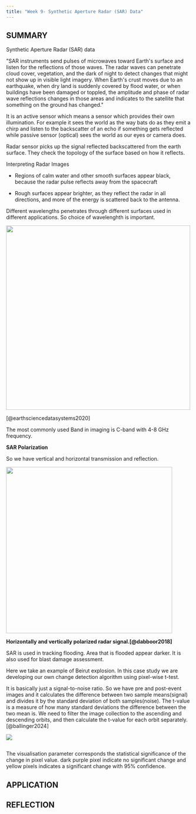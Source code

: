 ```yaml
---
title: "Week 9- Synthetic Aperture Radar (SAR) Data"
---
```


## SUMMARY

Synthetic Aperture Radar (SAR) data

\"SAR instruments send pulses of microwaves toward Earth\'s surface and listen for the reflections of those waves. The radar waves can penetrate cloud cover, vegetation, and the dark of night to detect changes that might not show up in visible light imagery. When Earth\'s crust moves due to an earthquake, when dry land is suddenly covered by flood water, or when buildings have been damaged or toppled, the amplitude and phase of radar wave reflections changes in those areas and indicates to the satellite that something on the ground has changed.\"

It is an active sensor which means a sensor which provides their own illumination. For example it sees the world as the way bats do as they emit a chirp and listen to the backscatter of an echo if something gets reflected while passive sensor (optical) sees the world as our eyes or camera does.

Radar sensor picks up the signal reflected backscattered from the earth surface. They check the topology of the surface based on how it reflects.

Interpreting Radar Images

-   Regions of calm water and other smooth surfaces appear black, because the radar pulse reflects away from the spacecraft

-   Rough surfaces appear brighter, as they reflect the radar in all directions, and more of the energy is scattered back to the antenna. 

Different wavelengths penetrates through different surfaces used in different applications. So choice of wavelenghth is important.

![](images/wavelenghts-SAR.png){fig-align="center" width="500"}

[@earthsciencedatasystems2020]

The most commonly used Band in imaging is C-band with 4-8 GHz frequency.

**SAR Polarization**

So we have vertical and horizontal transmission and reflection.

![](images/F3.png){fig-align="center" width="451"}

**Horizontally and vertically polarized radar signal.[@dabboor2018]**

SAR is used in tracking flooding. Area that is flooded appear darker. It is also used for blast damage assessment.

Here we take an example of Beirut explosion. In this case study we are developing our own change detection algorithm using pixel-wise t-test.

It is basically just a signal-to-noise ratio. So we have pre and post-event images and it calculates the difference between two sample means(signal) and divides it by the standard deviation of both samples(noise). The t-value is a measure of how many standard deviations the difference between the two mean is. We need to filter the image collection to the ascending and descending orbits, and then calculate the t-value for each orbit separately.[@ballinger2024]

![](images/blast damage.png){fig-align="center"}

![]()

The visualisation parameter corresponds the statistical significance of the change in pixel value. dark purple pixel indicate no significant change and yellow pixels indicates a significant change with 95% confidence.

## APPLICATION

## REFLECTION
